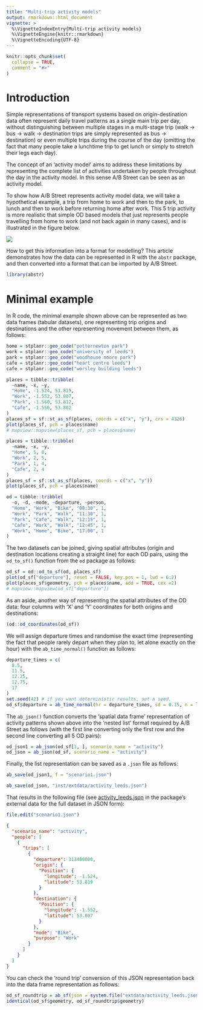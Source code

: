 ```yaml
---
title: "Multi-trip activity models"
output: rmarkdown::html_document
vignette: >
  %\VignetteIndexEntry{Multi-trip activity models}
  %\VignetteEngine{knitr::rmarkdown}
  %\VignetteEncoding{UTF-8}
---
```


```r
knitr::opts_chunk$set(
  collapse = TRUE,
  comment = "#>"
)
```

# Introduction

Simple representations of transport systems based on origin-destination data often represent daily travel patterns as a single main trip per day, without distinguishing between multiple stages in a multi-stage trip (walk -> bus -> walk -> destination trips are simply represented as bus -> destination) or even multiple trips during the course of the day (omitting the fact that many people take a lunchtime trip to get lunch or simply to stretch their legs each day).

The concept of an 'activity model' aims to address these limitations by representing the complete list of activities undertaken by people throughout the day in the activity model.
In this sense A/B Street can be seen as an activity model.

To show how A/B Street represents activity model data, we will take a hypothetical example, a trip from home to work and then to the park, to lunch and then to work before returning home after work.
This 5 trip activity is more realistic that simple OD based models that just represents people travelling from home to work (and not back again in many cases), and is illustrated in the figure below.

![](od-sketch.png)

How to get this information into a format for modelling?
This article demonstrates how the data can be represented in R with the `abstr` package, and then converted into a format that can be imported by A/B Street.

```r
library(abstr)
```

# Minimal example

In R code, the minimal example shown above can be represented as two data frames (tabular datasets), one representing trip origins and destinations and the other representing movement between them, as follows:

```r
home = stplanr::geo_code("potternewton park")
work = stplanr::geo_code("university of leeds")
park = stplanr::geo_code("woodhouse moore park")
cafe = stplanr::geo_code("heart centre leeds")
cafe = stplanr::geo_code("worsley building leeds")
```


```r
places = tibble::tribble(
  ~name, ~x, ~y,
  "Home", -1.524, 53.819,
  "Work", -1.552, 53.807,
  "Park", -1.560, 53.812,
  "Cafe", -1.556, 53.802
)
places_sf = sf::st_as_sf(places, coords = c("x", "y"), crs = 4326)
plot(places_sf, pch = places$name)
# mapview::mapview(places_sf, pch = places$name)
```


```r
places = tibble::tribble(
  ~name, ~x, ~y,
  "Home", 5, 0,
  "Work", 2, 5,
  "Park", 1, 4,
  "Cafe", 2, 4
)
places_sf = sf::st_as_sf(places, coords = c("x", "y"))
plot(places_sf, pch = places$name)
```


```r
od = tibble::tribble(
  ~o, ~d, ~mode, ~departure, ~person,
  "Home", "Work", "Bike", "08:30", 1,
  "Work", "Park", "Walk", "11:30", 1,
  "Park", "Cafe", "Walk", "12:15", 1,
  "Cafe", "Work", "Walk", "12:45", 1,
  "Work", "Home", "Bike", "17:00", 1
)
```

The two datasets can be joined, giving spatial attributes (origin and destination locations creating a straight line) for each OD pairs, using the `od_to_sf()` function from the `od` package as follows:

```r
od_sf = od::od_to_sf(od, places_sf)
plot(od_sf["departure"], reset = FALSE, key.pos = 1, lwd = 6:2)
plot(places_sf$geometry, pch = places$name, add = TRUE, cex =2)
# mapview::mapview(od_sf["departure"])
```

As an aside, another way of representing the spatial attributes of the OD data: four columns with 'X' and 'Y' coordinates for both origins and destinations:

```r
(od::od_coordinates(od_sf))
```

We will assign departure times and randomise the exact time (representing the fact that people rarely depart when they plan to, let alone exactly on the hour) with the `ab_time_normal()` function as follows:


```r
departure_times = c(
  8.5,
  11.5,
  12.25,
  12.75,
  17
)
set.seed(42) # if you want deterministic results, set a seed.
od_sf$departure = ab_time_normal(hr = departure_times, sd = 0.15, n = length(departure_times))
```

The `ab_json()` function converts the 'spatial data frame' representation of activity patterns shown above into the 'nested list' format required by A/B Street as follows (with the first line converting only the first row and the second line converting all 5 OD pairs):

```r
od_json1 = ab_json(od_sf[1, ], scenario_name = "activity")
od_json = ab_json(od_sf, scenario_name = "activity")
```

Finally, the list representation can be saved as a `.json` file as follows:

```r
ab_save(od_json1, f = "scenario1.json")
```

```r
ab_save(od_json, "inst/extdata/activity_leeds.json")
```


That results in the following file (see [activity_leeds.json](https://github.com/a-b-street/abstr/blob/main/inst/extdata/activity_leeds.json) in the package's external data for the full dataset in JSON form):

```r
file.edit("scenario1.json")
```


```json
{
  "scenario_name": "activity",
  "people": [
    {
      "trips": [
        {
          "departure": 313400000,
          "origin": {
            "Position": {
              "longitude": -1.524,
              "latitude": 53.819
            }
          },
          "destination": {
            "Position": {
              "longitude": -1.552,
              "latitude": 53.807
            }
          },
          "mode": "Bike",
          "purpose": "Work"
        }
      ]
    }
  ]
}
```

You can check the 'round trip' conversion of this JSON representation back into the data frame representation as follows:

<!-- Todo: these are not totally identical, only the geomtry is: -->

```r
od_sf_roundtrip = ab_sf(json = system.file("extdata/activity_leeds.json", package = "abstr"))
identical(od_sf$geometry, od_sf_roundtrip$geometry) 
```



